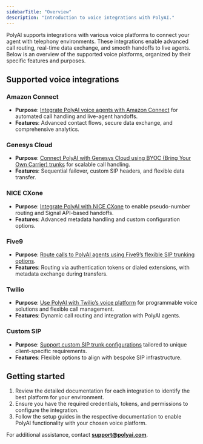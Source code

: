 ```yaml
---
sidebarTitle: "Overview"
description: "Introduction to voice integrations with PolyAI."
---
```


PolyAI supports integrations with various voice platforms to connect your agent with telephony environments. These integrations enable advanced call routing, real-time data exchange, and smooth handoffs to live agents. Below is an overview of the supported voice platforms, organized by their specific features and purposes.

## Supported voice integrations

### Amazon Connect
- **Purpose**: [Integrate PolyAI voice agents with Amazon Connect](./amazon-connect) for automated call handling and live-agent handoffs.
- **Features**: Advanced contact flows, secure data exchange, and comprehensive analytics.

### Genesys Cloud
- **Purpose**: [Connect PolyAI with Genesys Cloud using BYOC (Bring Your Own Carrier) trunks](./sip/genesys) for scalable call handling.
- **Features**: Sequential failover, custom SIP headers, and flexible data transfer.

### NICE CXone
- **Purpose**: [Integrate PolyAI with NICE CXone](./sip/NICECXone) to enable pseudo-number routing and Signal API-based handoffs.
- **Features**: Advanced metadata handling and custom configuration options.

### Five9
- **Purpose**: [Route calls to PolyAI agents using Five9’s flexible SIP trunking options](./sip/five9).
- **Features**: Routing via authentication tokens or dialed extensions, with metadata exchange during transfers.

### Twilio
- **Purpose**: [Use PolyAI with Twilio’s voice platform](./twilio) for programmable voice solutions and flexible call management.
- **Features**: Dynamic call routing and integration with PolyAI agents.

### Custom SIP
- **Purpose**: [Support custom SIP trunk configurations](./sip/custom-sip) tailored to unique client-specific requirements.
- **Features**: Flexible options to align with bespoke SIP infrastructure.

## Getting started

1. Review the detailed documentation for each integration to identify the best platform for your environment.
2. Ensure you have the required credentials, tokens, and permissions to configure the integration.
3. Follow the setup guides in the respective documentation to enable PolyAI functionality with your chosen voice platform.

For additional assistance, contact **support@polyai.com**.